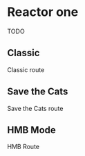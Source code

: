 
# Reactor one
<Callout>
  TODO
</Callout>

## Classic

Classic route

## Save the Cats

Save the Cats route

## HMB Mode

HMB Route